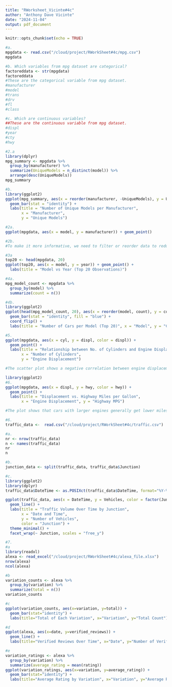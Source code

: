 ```yaml
---
title: "RWorksheet_Vicinte#4c"
author: "Anthony Dave Vicinte"
date: "2024-11-04"
output: pdf_document
---
```


```r
knitr::opts_chunk$set(echo = TRUE)
```

```r
#a.
mpgdata <- read.csv("/cloud/project/RWorkSheet#4c/mpg.csv")
mpgdata
```

```r
#b. Which variables from mpg dataset are categorical?
factoreddata <- str(mpgdata)
factoreddata
#These are the categorical variable from mpg dataset.
#manufacturer
#model 
#trans 
#drv 
#fl 
#class 
```
```r
#c. Which are continuous variables?
##These are the continuous variable from mpg dataset.
#displ 
#year 
#cty 
#hwy 
```
```r
#2.a
library(dplyr)
mpg_summary <- mpgdata %>%
  group_by(manufacturer) %>%
  summarize(UniqueModels = n_distinct(model)) %>%
  arrange(desc(UniqueModels))
mpg_summary
```
```r
#b.
library(ggplot2)
ggplot(mpg_summary, aes(x = reorder(manufacturer, -UniqueModels), y = UniqueModels)) +
  geom_bar(stat = "identity") +
  labs(title = "Number of Unique Models per Manufacturer",
       x = "Manufacturer",
       y = "Unique Models")
```
```r
#2a.
ggplot(mpgdata, aes(x = model, y = manufacturer)) + geom_point()

```
```r
#2b.
#To make it more informative, we need to filter or reorder data to reduce clutter.
```
```r
#3a
top20 <- head(mpgdata, 20)
ggplot(top20, aes(x = model, y = year)) + geom_point() +
  labs(title = "Model vs Year (Top 20 Observations)")
```
```r
#4a.
mpg_model_count <- mpgdata %>%
  group_by(model) %>%
  summarize(count = n())
```
```r
#4b.
library(ggplot2)
ggplot(head(mpg_model_count, 20), aes(x = reorder(model, count), y = count)) +
  geom_bar(stat = "identity", fill = "blue") +
  coord_flip() +
  labs(title = "Number of Cars per Model (Top 20)", x = "Model", y = "Count")
```
```r
#5.
ggplot(mpgdata, aes(x = cyl, y = displ, color = displ)) +
  geom_point() +
  labs(title = "Relationship between No. of Cylinders and Engine Displacement",
       x = "Number of Cylinders",
       y = "Engine Displacement")

#The scatter plot shows a negative correlation between engine displacement and highway MPG, indicating that larger engines generally lead to lower fuel efficiency on highways due to higher fuel consumption.

```
```r
library(ggplot2)
#6.
ggplot(mpgdata, aes(x = displ, y = hwy, color = hwy)) +
  geom_point() +
  labs(title = "Displacement vs. Highway Miles per Gallon", 
       x = "Engine Displacement", y = "Highway MPG")

#The plot shows that cars with larger engines generally get lower miles per gallon on the highway. Adding city miles per gallon as a color highlights that cars efficient in the city also tend to be efficient on the highway, usually because they have smaller engines.
```
```r
#6.
traffic_data <-  read.csv("/cloud/project/RWorkSheet#4c/traffic.csv")
```
```r
#a.
nr <- nrow(traffic_data)
n <- names(traffic_data)
nr
n
```
```r
#b.
junction_data <- split(traffic_data, traffic_data$Junction)

```
```r
#c.
library(ggplot2)
library(dplyr)
traffic_data$DateTime <- as.POSIXct(traffic_data$DateTime, format="%Y-%m-%d %H:%M:%S")

ggplot(traffic_data, aes(x = DateTime, y = Vehicles, color = factor(Junction))) +
  geom_line() +
  labs(title = "Traffic Volume Over Time by Junction",
       x = "Date and Time",
       y = "Number of Vehicles",
       color = "Junction") +
  theme_minimal() +
  facet_wrap(~ Junction, scales = "free_y")
```
```r
#7.
#a
library(readxl)
alexa <- read_excel("/cloud/project/RWorkSheet#4c/alexa_file.xlsx")
nrow(alexa)  
ncol(alexa)
```
```r
#b
variation_counts <- alexa %>%
  group_by(variation) %>%
  summarize(total = n())
variation_counts
```
```r
#c
ggplot(variation_counts, aes(x=variation, y=total)) +
  geom_bar(stat="identity") +
  labs(title="Total of Each Variation", x="Variation", y="Total Count")
```
```r
#d
ggplot(alexa, aes(x=date, y=verified_reviews)) +
  geom_line() +
  labs(title="Verified Reviews Over Time", x="Date", y="Number of Verified Reviews")
```
```r
#e
variation_ratings <- alexa %>%
  group_by(variation) %>%
  summarize(average_rating = mean(rating))
ggplot(variation_ratings, aes(x=variation, y=average_rating)) +
  geom_bar(stat="identity") +
  labs(title="Average Rating by Variation", x="Variation", y="Average Rating")
```

